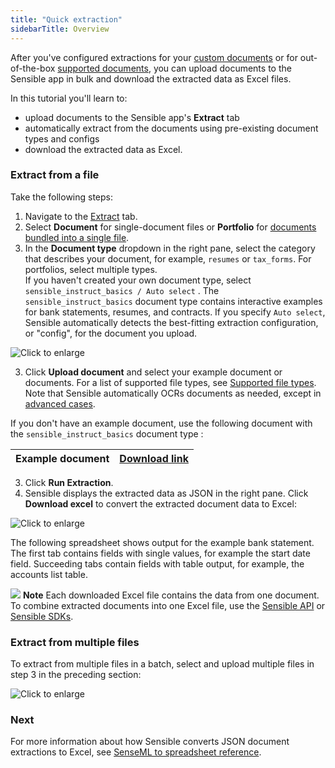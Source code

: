 ```yaml
---
title: "Quick extraction"
sidebarTitle: Overview
---
```


After you've configured extractions for your [custom documents](/welcome/getting-started-ai) or for out-of-the-box [supported documents](/layout-based-extractions/library-quickstart), you can upload documents to the Sensible app in bulk and download the extracted data as Excel files.

 In this tutorial you'll learn to:

* upload documents to the Sensible app's **Extract** tab
* automatically extract from the documents using pre-existing document types and configs
* download the extracted data as Excel.

### Extract from a file

Take the following steps:

1. Navigate to the [Extract](https://app.sensible.so/quick-extraction/) tab.
2. Select **Document** for single-document files or **Portfolio** for [documents bundled into a single file](/layout-based-extractions/portfolio).
3. In the **Document type** dropdown in the right pane, select the category that describes your document, for example, `resumes` or `tax_forms`. For portfolios, select multiple types.  
If you haven't created your own document type, select `sensible_instruct_basics / Auto select` . The `sensible_instruct_basics` document type contains interactive examples for bank statements, resumes, and contracts. If you specify `Auto select`, Sensible automatically detects the best-fitting extraction configuration, or "config", for the document you upload.

![Click to enlarge](/images/quickstart_instruct_11.png)

3. Click **Upload document** and select your example document or documents. For a list of supported file types, see [Supported file types](/senseml-reference/concepts/file-types). Note that Sensible automatically OCRs documents as needed, except in [advanced cases](/senseml-reference/preprocessors/ocr-preprocessor).

 If you don't have an example document, use the following document with the `sensible_instruct_basics` document type :

| Example document | [Download link](https://github.com/sensible-hq/sensible-docs/raw/main/readme-sync/assets/v0/pdfs/bank%5F3.pdf) |
| ---------------- | -------------------------------------------------------------------------------------------------------------- |

3. Click **Run Extraction**.
4. Sensible displays the extracted data as JSON in the right pane. Click **Download excel** to convert the extracted document data to Excel:

![Click to enlarge](/images/quickstart_instruct_12.png)

 The following spreadsheet shows output for the example bank statement. The first tab contains fields with single values, for example the start date field. Succeeding tabs contain fields with table output, for example, the accounts list table. 

![](/images/list-table.png)
**Note** Each downloaded Excel file contains the data from one document. To combine extracted documents into one Excel file, use the [Sensible API](/api-reference/extraction/get-excel-from-documents/get-excel-extraction) or [Sensible SDKs](/integrations/sdk-guides).

### Extract from multiple files

To extract from multiple files in a batch, select and upload multiple files in step 3 in the preceding section:

![Click to enlarge](/images/quick_extract_bulk.png)

### Next

For more information about how Sensible converts JSON document extractions to Excel, see [SenseML to spreadsheet reference](/integrations/quick-extraction/excel-reference).
